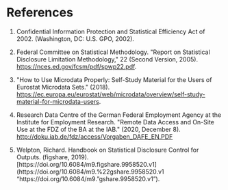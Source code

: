 # References {.unnumbered}

1.  Confidential Information Protection and Statistical Efficiency Act of 2002. (Washington, DC: U.S. GPO, 2002).

2.  Federal Committee on Statistical Methodology. \"Report on Statistical Disclosure Limitation Methodology,\" 22 (Second Version, 2005). <https://nces.ed.gov/fcsm/pdf/spwp22.pdf>.

3.  \"How to Use Microdata Properly: Self-Study Material for the Users of Eurostat Microdata Sets.\" (2018). <https://ec.europa.eu/eurostat/web/microdata/overview/self-study-material-for-microdata-users>.

4.  Research Data Centre of the German Federal Employment Agency at the Institute for Employment Research. \"Remote Data Access and On-Site Use at the FDZ of the BA at the IAB.\" (2020, December 8). <http://doku.iab.de/fdz/access/Vorgaben_DAFE_EN.PDF>

5.  Welpton, Richard. Handbook on Statistical Disclosure Control for Outputs. (figshare, 2019). [https://doi.org/10.6084/m9.figshare.9958520.v1](https://doi.org/10.6084/m9.%22gshare.9958520.v1 "https://doi.org/10.6084/m9."gshare.9958520.v1").
